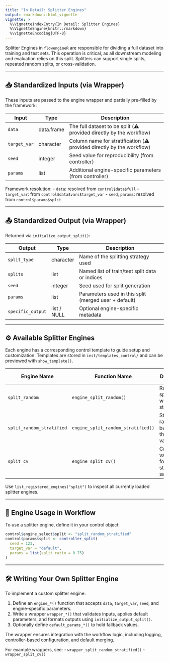 ```yaml
---
title: "In Detail: Splitter Engines"
output: rmarkdown::html_vignette
vignette: >
  %\VignetteIndexEntry{In Detail: Splitter Engines}
  %\VignetteEngine{knitr::rmarkdown}
  %\VignetteEncoding{UTF-8}
---
```


Splitter Engines in `flowengineR` are responsible for dividing a full dataset into training and test sets. This operation is critical, as all downstream modeling and evaluation relies on this split. Splitters can support single splits, repeated random splits, or cross-validation.

---

## 📥 Standardized Inputs (via Wrapper)
These inputs are passed to the engine wrapper and partially pre-filled by the framework:

| Input                | Type        | Description                                                                 |
|---------------------|-------------|-----------------------------------------------------------------------------|
| `data`              | data.frame  | The full dataset to be split (⚠️ provided directly by the workflow)        |
| `target_var`        | character   | Column name for stratification (⚠️ provided directly by the workflow)       |
| `seed`              | integer     | Seed value for reproducibility (from controller)                           |
| `params`            | list        | Additional engine-specific parameters (from controller)                    |

Framework resolution:
- `data`: resolved from `control$data$full`
- `target_var`: from `control$data$vars$target_var`
- `seed`, `params`: resolved from `control$params$split`

---

## 📤 Standardized Output (via Wrapper)
Returned via `initialize_output_split()`:

| Output              | Type         | Description                                                                 |
|---------------------|--------------|-----------------------------------------------------------------------------|
| `split_type`        | character    | Name of the splitting strategy used                                         |
| `splits`            | list         | Named list of train/test split data or indices                              |
| `seed`              | integer      | Seed used for split generation                                              |
| `params`            | list         | Parameters used in this split (merged user + default)                       |
| `specific_output`   | list / NULL  | Optional engine-specific metadata                                           |

---

## ⚙️ Available Splitter Engines

Each engine has a corresponding control template to guide setup and customization. Templates are stored in `inst/templates_control/` and can be previewed with `show_template()`.

| Engine Name               | Function Name                       | Description                                              | Template Path                                               | Detail Page |
|---------------------------|-------------------------------------|----------------------------------------------------------|-------------------------------------------------------------|-------------|
| `split_random`            | `engine_split_random()`             | Random split of data without stratification              | `inst/templates_control/1_c_template_control_split_random.R`             | [📄](detail_engine_split_random.html) |
| `split_random_stratified` | `engine_split_random_stratified()` | Stratified random split based on the target variable     | `inst/templates_control/1_b_template_control_split_random_stratified.R`  | [📄](detail_engine_split_random_stratified.html) |
| `split_cv`                | `engine_split_cv()`                 | Cross-validation folds using stratified sampling         | `inst/templates_control/1_a_template_control_split_cv.R`                | [📄](detail_engine_split_cv.html) |


Use `list_registered_engines("split")` to inspect all currently loaded splitter engines.

---

## 🧩 Engine Usage in Workflow
To use a splitter engine, define it in your control object:

```r
control$engine_select$split <- "split_random_stratified"
control$params$split <- controller_split(
  seed = 123,
  target_var = "default",
  params = list(split_ratio = 0.75)
)
```

---

## 🛠️ Writing Your Own Splitter Engine

To implement a custom splitter engine:

1. Define an `engine_*()` function that accepts `data`, `target_var`, `seed`, and engine-specific parameters.
2. Write a wrapper `wrapper_*()` that validates inputs, applies default parameters, and formats outputs using `initialize_output_split()`.
3. Optionally define `default_params_*()` to hold fallback values.

The wrapper ensures integration with the workflow logic, including logging, controller-based configuration, and default merging.

For example wrappers, see:
- `wrapper_split_random_stratified()`
- `wrapper_split_cv()`
